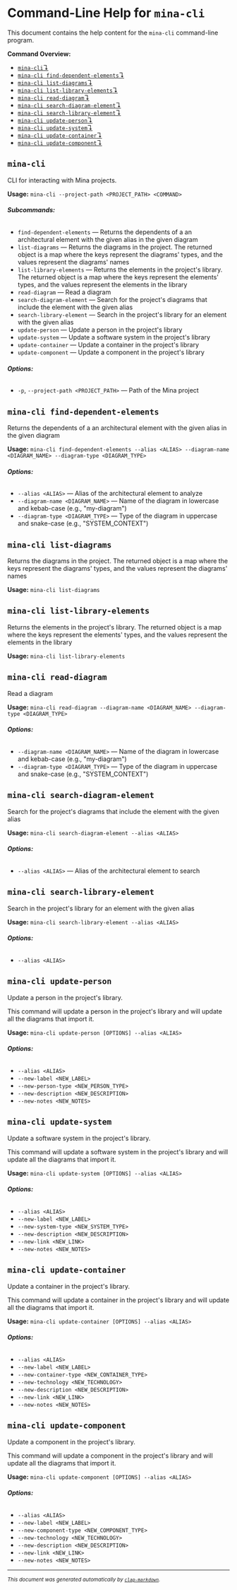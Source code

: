 # Command-Line Help for `mina-cli`

This document contains the help content for the `mina-cli` command-line program.

**Command Overview:**

* [`mina-cli`↴](#mina-cli)
* [`mina-cli find-dependent-elements`↴](#mina-cli-find-dependent-elements)
* [`mina-cli list-diagrams`↴](#mina-cli-list-diagrams)
* [`mina-cli list-library-elements`↴](#mina-cli-list-library-elements)
* [`mina-cli read-diagram`↴](#mina-cli-read-diagram)
* [`mina-cli search-diagram-element`↴](#mina-cli-search-diagram-element)
* [`mina-cli search-library-element`↴](#mina-cli-search-library-element)
* [`mina-cli update-person`↴](#mina-cli-update-person)
* [`mina-cli update-system`↴](#mina-cli-update-system)
* [`mina-cli update-container`↴](#mina-cli-update-container)
* [`mina-cli update-component`↴](#mina-cli-update-component)

## `mina-cli`

CLI for interacting with Mina projects.

**Usage:** `mina-cli --project-path <PROJECT_PATH> <COMMAND>`

###### **Subcommands:**

* `find-dependent-elements` — Returns the dependents of a an architectural element with the given alias in the given diagram
* `list-diagrams` — Returns the diagrams in the project. The returned object is a map where the keys represent the diagrams' types, and the values represent the diagrams' names
* `list-library-elements` — Returns the elements in the project's library. The returned object is a map where the keys represent the elements' types, and the values represent the elements in the library
* `read-diagram` — Read a diagram
* `search-diagram-element` — Search for the project's diagrams that include the element with the given alias
* `search-library-element` — Search in the project's library for an element with the given alias
* `update-person` — Update a person in the project's library
* `update-system` — Update a software system in the project's library
* `update-container` — Update a container in the project's library
* `update-component` — Update a component in the project's library

###### **Options:**

* `-p`, `--project-path <PROJECT_PATH>` — Path of the Mina project



## `mina-cli find-dependent-elements`

Returns the dependents of a an architectural element with the given alias in the given diagram

**Usage:** `mina-cli find-dependent-elements --alias <ALIAS> --diagram-name <DIAGRAM_NAME> --diagram-type <DIAGRAM_TYPE>`

###### **Options:**

* `--alias <ALIAS>` — Alias of the architectural element to analyze
* `--diagram-name <DIAGRAM_NAME>` — Name of the diagram in lowercase and kebab-case (e.g., "my-diagram")
* `--diagram-type <DIAGRAM_TYPE>` — Type of the diagram in uppercase and snake-case (e.g., "SYSTEM_CONTEXT")



## `mina-cli list-diagrams`

Returns the diagrams in the project. The returned object is a map where the keys represent the diagrams' types, and the values represent the diagrams' names

**Usage:** `mina-cli list-diagrams`



## `mina-cli list-library-elements`

Returns the elements in the project's library. The returned object is a map where the keys represent the elements' types, and the values represent the elements in the library

**Usage:** `mina-cli list-library-elements`



## `mina-cli read-diagram`

Read a diagram

**Usage:** `mina-cli read-diagram --diagram-name <DIAGRAM_NAME> --diagram-type <DIAGRAM_TYPE>`

###### **Options:**

* `--diagram-name <DIAGRAM_NAME>` — Name of the diagram in lowercase and kebab-case (e.g., "my-diagram")
* `--diagram-type <DIAGRAM_TYPE>` — Type of the diagram in uppercase and snake-case (e.g., "SYSTEM_CONTEXT")



## `mina-cli search-diagram-element`

Search for the project's diagrams that include the element with the given alias

**Usage:** `mina-cli search-diagram-element --alias <ALIAS>`

###### **Options:**

* `--alias <ALIAS>` — Alias of the architectural element to search



## `mina-cli search-library-element`

Search in the project's library for an element with the given alias

**Usage:** `mina-cli search-library-element --alias <ALIAS>`

###### **Options:**

* `--alias <ALIAS>`



## `mina-cli update-person`

Update a person in the project's library.

This command will update a person in the project's library and will update all the diagrams that import it.

**Usage:** `mina-cli update-person [OPTIONS] --alias <ALIAS>`

###### **Options:**

* `--alias <ALIAS>`
* `--new-label <NEW_LABEL>`
* `--new-person-type <NEW_PERSON_TYPE>`
* `--new-description <NEW_DESCRIPTION>`
* `--new-notes <NEW_NOTES>`



## `mina-cli update-system`

Update a software system in the project's library.

This command will update a software system in the project's library and will update all the diagrams that import it.

**Usage:** `mina-cli update-system [OPTIONS] --alias <ALIAS>`

###### **Options:**

* `--alias <ALIAS>`
* `--new-label <NEW_LABEL>`
* `--new-system-type <NEW_SYSTEM_TYPE>`
* `--new-description <NEW_DESCRIPTION>`
* `--new-link <NEW_LINK>`
* `--new-notes <NEW_NOTES>`



## `mina-cli update-container`

Update a container in the project's library.

This command will update a container in the project's library and will update all the diagrams that import it.

**Usage:** `mina-cli update-container [OPTIONS] --alias <ALIAS>`

###### **Options:**

* `--alias <ALIAS>`
* `--new-label <NEW_LABEL>`
* `--new-container-type <NEW_CONTAINER_TYPE>`
* `--new-technology <NEW_TECHNOLOGY>`
* `--new-description <NEW_DESCRIPTION>`
* `--new-link <NEW_LINK>`
* `--new-notes <NEW_NOTES>`



## `mina-cli update-component`

Update a component in the project's library.

This command will update a component in the project's library and will update all the diagrams that import it.

**Usage:** `mina-cli update-component [OPTIONS] --alias <ALIAS>`

###### **Options:**

* `--alias <ALIAS>`
* `--new-label <NEW_LABEL>`
* `--new-component-type <NEW_COMPONENT_TYPE>`
* `--new-technology <NEW_TECHNOLOGY>`
* `--new-description <NEW_DESCRIPTION>`
* `--new-link <NEW_LINK>`
* `--new-notes <NEW_NOTES>`



<hr/>

<small><i>
    This document was generated automatically by
    <a href="https://crates.io/crates/clap-markdown"><code>clap-markdown</code></a>.
</i></small>

